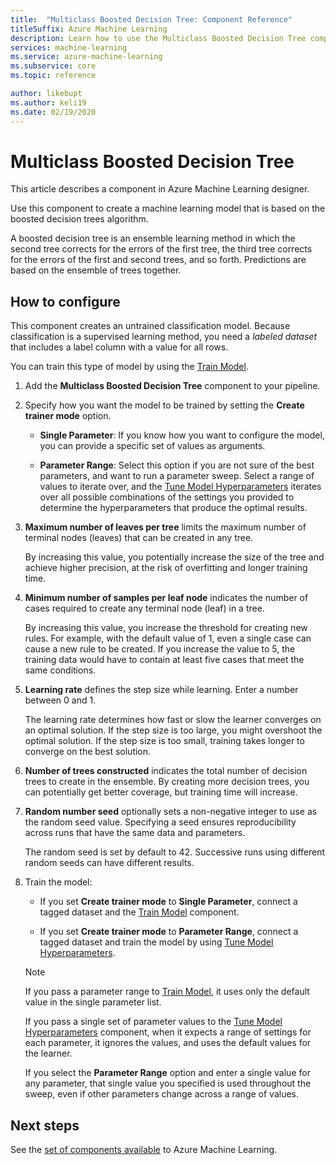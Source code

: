 ```yaml
---
title:  "Multiclass Boosted Decision Tree: Component Reference"
titleSuffix: Azure Machine Learning
description: Learn how to use the Multiclass Boosted Decision Tree component in Azure Machine Learning to create a classifier using labeled data.
services: machine-learning
ms.service: azure-machine-learning
ms.subservice: core
ms.topic: reference

author: likebupt
ms.author: keli19
ms.date: 02/19/2020
---
```


# Multiclass Boosted Decision Tree

This article describes a component in Azure Machine Learning designer.

Use this component to create a machine learning model that is based on the boosted decision trees algorithm.

A boosted decision tree is an ensemble learning method in which the second tree corrects for the errors of the first tree, the third tree corrects for the errors of the first and second trees, and so forth. Predictions are based on the ensemble of trees together.

## How to configure 

This component creates an untrained classification model. Because classification is a supervised learning method, you need a *labeled dataset* that includes a label column with a value for all rows.

You can train this type of model by using the [Train Model](././train-model.md). 

1.  Add the **Multiclass Boosted Decision Tree** component to your pipeline.

1.  Specify how you want the model to be trained by setting the **Create trainer mode** option.

    + **Single Parameter**: If you know how you want to configure the model, you can provide a specific set of values as arguments.
    
    + **Parameter Range**: Select this option if you are not sure of the best parameters, and want to run a parameter sweep. Select a range of values to iterate over, and the [Tune Model Hyperparameters](tune-model-hyperparameters.md) iterates over all possible combinations of the settings you provided to determine the hyperparameters that produce the optimal results.  

1. **Maximum number of leaves per tree** limits the maximum number of terminal nodes (leaves) that can be created in any tree.
    
    By increasing this value, you potentially increase the size of the tree and achieve higher precision, at the risk of overfitting and longer training time.
  
1. **Minimum number of samples per leaf node** indicates the number of cases required to create any terminal node (leaf) in a tree.  

    By increasing this value, you increase the threshold for creating new rules. For example, with the default value of 1, even a single case can cause a new rule to be created. If you increase the value to 5, the training data would have to contain at least five cases that meet the same conditions.

1. **Learning rate** defines the step size while learning. Enter a number between 0 and 1.

    The learning rate determines how fast or slow the learner converges on an optimal solution. If the step size is too large, you might overshoot the optimal solution. If the step size is too small, training takes longer to converge on the best solution.

1. **Number of trees constructed** indicates the total number of decision trees to create in the ensemble. By creating more decision trees, you can potentially get better coverage, but training time will increase.

1. **Random number seed** optionally sets a non-negative integer to use as the random seed value. Specifying a seed ensures reproducibility across runs that have the same data and parameters.  

    The random seed is set by default to 42. Successive runs using different random seeds can have different results.

1. Train the model:

    + If you set **Create trainer mode** to **Single Parameter**, connect a tagged dataset and the [Train Model](train-model.md) component.  
  
    + If you set **Create trainer mode** to **Parameter Range**, connect a tagged dataset and train the model by using [Tune Model Hyperparameters](tune-model-hyperparameters.md).  
  
    > [!NOTE]
    > 
    > If you pass a parameter range to [Train Model](train-model.md), it uses only the default value in the single parameter list.  
    > 
    > If you pass a single set of parameter values to the [Tune Model Hyperparameters](tune-model-hyperparameters.md) component, when it expects a range of settings for each parameter, it ignores the values, and uses the default values for the learner.  
    > 
    > If you select the **Parameter Range** option and enter a single value for any parameter, that single value you specified is used throughout the sweep, even if other parameters change across a range of values.

## Next steps

See the [set of components available](component-reference.md) to Azure Machine Learning. 
